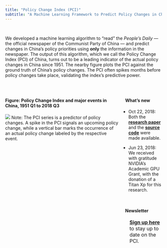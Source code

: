 ```yaml
---
title: "Policy Change Index (PCI)"
subtitle: "A Machine Learning Framework to Predict Policy Changes in China"
---
```


<style>
.column-left{
  float: left;
  width: 73%;
  text-align: left;
}
.column-right{
  float: right;
  width: 26%;
  text-align: left;
}
.nobullet li {
  list-style-type: none;
}
</style>

&nbsp;

We developed a machine learning algorithm to "read" the *People's Daily* --- the official newspaper of the Communist Party of China --- and predict changes in China's policy priorities using **only** the information in the newspaper. The output of this algorithm, which we call the Policy Change Index (PCI) of China, turns out to be a leading indicator of the actual policy changes in China since 1951. The nearby figure plots the PCI against the ground truth of China's policy changes. The PCI often spikes months before policy changes take place, validating the index's predictive power.

&nbsp;

<div class="column-left">

#### **Figure: Policy Change Index and major events in China, 1951 Q1 to 2018 Q3**

![](http://www.policychangeindex.com/pci_with_events_5y.png)
Note: The PCI series is a predictor of policy changes. A spike in the PCI signals an upcoming policy change, while a vertical bar marks the occurrence of an actual policy change labeled by the respective event.

</div>

<div class="column-right">

#### **\ \ \ \ What's new**

- Oct 22, 2018: Both the [**research paper**](http://www.policychangeindex.com/Reading_China.pdf) and the [**source code**](http://github.com/open-source-economics/PCI) were made available.

- Jun 23, 2018: We received with gratitude NVIDIA's Academic GPU Grant, with the donation of a Titan Xp for this research.

&nbsp;

#### **\ \ \ \ Newsletter**

<div class="nobullet">
<font size="3">

- [**Sign up here**](http://docs.google.com/forms/d/e/1FAIpQLSfWYuKumckg7oRrEnshuKE6HiDwPftxcPG4Uo1FXYsQLrqX6g/viewform?usp=sf_link) to stay up to date on the PCI.

</font>
</div>

</div>
